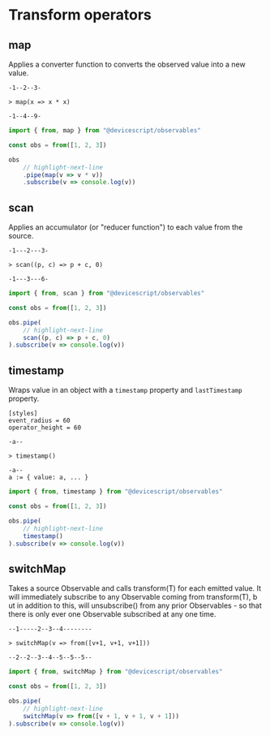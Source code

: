# Transform operators

## map

Applies a converter function to converts the observed value into a new value.

```rx
-1--2--3-

> map(x => x * x)

-1--4--9-
```

```ts
import { from, map } from "@devicescript/observables"

const obs = from([1, 2, 3])

obs
    // highlight-next-line
    .pipe(map(v => v * v))
    .subscribe(v => console.log(v))
```

## scan

Applies an accumulator (or "reducer function") to each value from the source.

```rx
-1---2---3-

> scan((p, c) => p + c, 0)

-1---3---6-
```

```ts
import { from, scan } from "@devicescript/observables"

const obs = from([1, 2, 3])

obs.pipe(
    // highlight-next-line
    scan((p, c) => p + c, 0)
).subscribe(v => console.log(v))
```

## timestamp

Wraps value in an object with a `timestamp` property and `lastTimestamp` property.

```rx
[styles]
event_radius = 60
operator_height = 60

-a--

> timestamp()

-a--
a := { value: a, ... }
```

```ts
import { from, timestamp } from "@devicescript/observables"

const obs = from([1, 2, 3])

obs.pipe(
    // highlight-next-line
    timestamp()
).subscribe(v => console.log(v))
```

## switchMap

Takes a source Observable and calls transform(T) for each emitted value.
It will immediately subscribe to any Observable coming from transform(T), b
ut in addition to this, will unsubscribe() from any prior Observables -
so that there is only ever one Observable subscribed at any one time.

```rx
--1-----2--3--4--------

> switchMap(v => from([v+1, v+1, v+1]))

--2--2--3--4--5--5--5--
```

```ts
import { from, switchMap } from "@devicescript/observables"

const obs = from([1, 2, 3])

obs.pipe(
    // highlight-next-line
    switchMap(v => from([v + 1, v + 1, v + 1]))
).subscribe(v => console.log(v))
```
